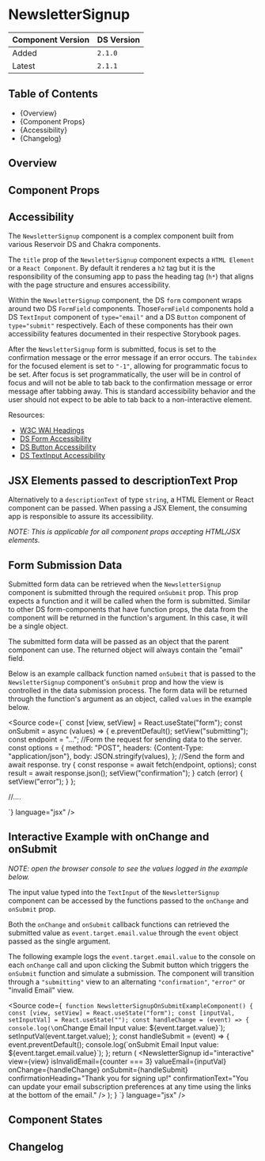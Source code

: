 

<Meta of={NewsletterSignupStories} />

# NewsletterSignup

| Component Version | DS Version |
| ----------------- | ---------- |
| Added             | `2.1.0`    |
| Latest            | `2.1.1`    |

## Table of Contents

- {<Link href="#overview" target="_self">Overview</Link>}
- {<Link href="#component-props" target="_self">Component Props</Link>}
- {<Link href="#accessibility" target="_self">Accessibility</Link>}
- {<Link href="#changelog" target="_self">Changelog</Link>}

## Overview

<Description of={NewsletterSignupStories} />

## Component Props

<Canvas of={NewsletterSignupStories.WithControls} />

<ArgTypes of={NewsletterSignupStories.WithControls} />

## Accessibility

The `NewsletterSignup` component is a complex component built from various
Reservoir DS and Chakra components.

The `title` prop of the `NewsletterSignup` component expects a `HTML Element` or
a `React Component`. By default it renderes a `h2` tag but it is the
responsibility of the consuming app to pass the heading tag (`h*`) that aligns
with the page structure and ensures accessibility.

Within the `NewsletterSignup` component, the DS `form` component wraps around
two DS `FormField` components. Those`FormField` components hold a DS `TextInput`
component of `type="email"` and a DS `Button` component of `type="submit"`
respectively. Each of these components has their own accessibility features
documented in their respective Storybook pages.

After the `NewsletterSignup` form is submitted, focus is set to the confirmation
message or the error message if an error occurs. The `tabindex` for the focused
element is set to `"-1"`, allowing for programmatic focus to be set. After focus
is set programmatically, the user will be in control of focus and will not be
able to tab back to the confirmation message or error message after tabbing
away. This is standard accessibility behavior and the user should not expect to
be able to tab back to a non-interactive element.

Resources:

- [W3C WAI Headings](https://www.w3.org/WAI/tutorials/page-structure/headings/)
- [DS Form Accessibility](../?path=/docs/components-form-elements-form--docs#accessibility)
- [DS Button Accessibility](../?path=/docs/components-form-elements-button--docs#accessibility)
- [DS TextInput Accessibility](../?path=/docs/components-form-elements-textinput--docs#accessibility)

## JSX Elements passed to descriptionText Prop

Alternatively to a `descriptionText` of type `string`, a HTML Element or React
component can be passed. When passing a JSX Element, the consuming app is
responsible to assure its accessibility.

_NOTE: This is applicable for all component props accepting HTML/JSX elements._

<Canvas of={NewsletterSignupStories.DescriptionUsingJSXElements} />

## Form Submission Data

Submitted form data can be retrieved when the `NewsletterSignup` component is
submitted through the required `onSubmit` prop. This prop expects a function and
it will be called when the form is submitted. Similar to other DS
form-components that have function props, the data from the component will be
returned in the function's argument. In this case, it will be a single object.

The submitted form data will be passed as an object that the parent component
can use. The returned object will always contain the "email" field.

Below is an example callback function named `onSubmit` that is passed to the
`NewsletterSignup` component's `onSubmit` prop and how the view is controlled in
the data submission process. The form data will be returned through the
function's argument as an object, called `values` in the example below.

<Source 
  code={`
const [view, setView] = React.useState("form");
const onSubmit = async (values) => {
  e.preventDefault();
  setView("submitting");
  const endpoint = "...";
  //Form the request for sending data to the server.
  const options = {
    method: "POST",
    headers: {Content-Type: "application/json"},
    body: JSON.stringify(values),
  };
  //Send the form and await response.
  try {
    const response = await fetch(endpoint, options);
    const result = await response.json();
    setView("confirmation");
  } catch (error) {
    setView("error");
  }
};

//....

<NewsletterSignup onChange={onChange} onSubmit={onSubmit} view={view} />

`}
language="jsx"
/>

## Interactive Example with onChange and onSubmit

_NOTE: open the browser console to see the values logged in the example below._

The input value typed into the `TextInput` of the `NewsletterSignup` component
can be accessed by the functions passed to the `onChange` and `onSubmit` prop.

Both the `onChange` and `onSubmit` callback functions can retrieved the
submitted value as `event.target.email.value` through the `event` object passed
as the single argument.

The following example logs the `event.target.email.value` to the console on each
`onChange` call and upon clicking the Submit button which triggers the
`onSubmit` function and simulate a submission. The component will transition
through a `"submitting"` view to an alternating `"confirmation"`, `"error"` or
"invalid Email" view.

<Source
  code={`
function NewsletterSignupOnSubmitExampleComponent() {
  const [view, setView] = React.useState("form");
  const [inputVal, setInputVal] = React.useState("");
  const handleChange = (event) => {
    console.log(\`onChange Email Input value: \${event.target.value}\`);
    setInputVal(event.target.value);
  };
  const handleSubmit = (event) => {
    event.preventDefault();
    console.log(\`onSubmit Email Input value: \${event.target.email.value}\`);
  };
  return (
    <NewsletterSignup
    id="interactive"
    view={view}
    isInvalidEmail={counter === 3}
    valueEmail={inputVal}
    onChange={handleChange}
    onSubmit={handleSubmit}
    confirmationHeading="Thank you for signing up!"
    confirmationText="You can update your email subscription preferences at any time using the links at the bottom of the email."
    />
  );
} `}
  language="jsx"
/>

<Canvas of={NewsletterSignupStories.NewsletterSignupOnSubmitExample} />

## Component States

<Canvas of={NewsletterSignupStories.ComponentStates} />

## Changelog

<ComponentChangelogTable changelogData={changelogData} />
